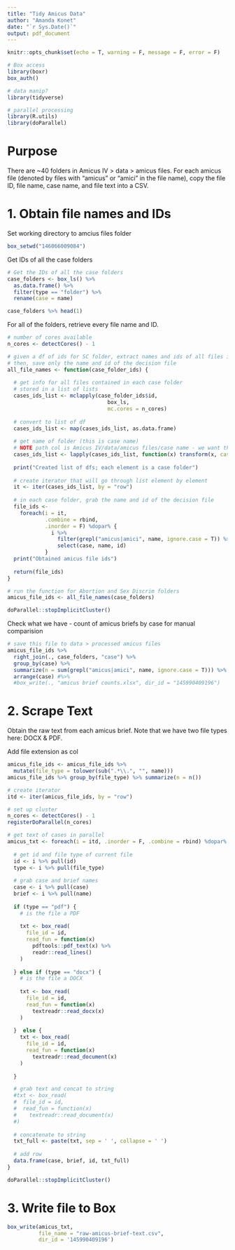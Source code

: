 ```yaml
---
title: "Tidy Amicus Data"
author: "Amanda Konet"
date: "`r Sys.Date()`"
output: pdf_document
---
```


```r
knitr::opts_chunk$set(echo = T, warning = F, message = F, error = F)

# Box access
library(boxr)
box_auth()

# data manip?
library(tidyverse)

# parallel processing
library(R.utils)
library(doParallel)
```

# Purpose

There are ~40 folders in Amicus IV > data > amicus files. For each amicus file (denoted by files with "amicus" or "amici" in the file name), copy the file ID, file name, case name, and file text into a CSV.


# 1. Obtain file names and IDs

Set working directory to amcius files folder

```r
box_setwd("146066009084")
```

Get IDs of all the case folders

```r
# Get the IDs of all the case folders 
case_folders <- box_ls() %>%
  as.data.frame() %>% 
  filter(type == "folder") %>% 
  rename(case = name)

case_folders %>% head(1)
```

For all of the folders, retrieve every file name and ID. 

```r
# number of cores available
n_cores <- detectCores() - 1

# given a df of ids for SC folder, extract names and ids of all files in case folder
# then, save only the name and id of the decision file
all_file_names <- function(case_folder_ids) {
  
  # get info for all files contained in each case folder
  # stored in a list of lists
  cases_ids_list <- mclapply(case_folder_ids$id,
                                box_ls,
                                mc.cores = n_cores)
  
  # convert to list of df
  cases_ids_list <- map(cases_ids_list, as.data.frame)
  
  # get name of folder (this is case name)
  # NOTE path col is Amicus IV/data/amicus files/case name - we want the last bit "case name"
  cases_ids_list <- lapply(cases_ids_list, function(x) transform(x, case = sub(".*/", "", path)))
  
  print("Created list of dfs; each element is a case folder")
  
  # create iterator that will go through list element by element
  it <- iter(cases_ids_list, by = "row")
  
  # in each case folder, grab the name and id of the decision file
  file_ids <-
    foreach(i = it,
            .combine = rbind,
            .inorder = F) %dopar% {
              i %>%
                filter(grepl("amicus|amici", name, ignore.case = T)) %>%
                select(case, name, id)
            }
  print("Obtained amicus file ids")
  
  return(file_ids)
}

# run the function for Abortion and Sex Discrim folders
amicus_file_ids <- all_file_names(case_folders)

doParallel::stopImplicitCluster()
```


Check what we have - count of amicus briefs by case for manual comparision

```r
# save this file to data > processed amicus files
amicus_file_ids %>% 
  right_join(., case_folders, "case") %>% 
  group_by(case) %>% 
  summarize(n = sum(grepl("amicus|amici", name, ignore.case = T))) %>% 
  arrange(case) #%>% 
  #box_write(., "amicus brief counts.xlsx", dir_id = "145990409196")
```


# 2. Scrape Text

Obtain the raw text from each amicus brief. Note that we have two file types here: DOCX & PDF.

Add file extension as col

```r
amicus_file_ids <- amicus_file_ids %>% 
  mutate(file_type = tolower(sub(".*\\.", "", name))) 
amicus_file_ids %>% group_by(file_type) %>% summarize(n = n())
```


```r
# create iterator 
itd <- iter(amicus_file_ids, by = "row")

# set up cluster
n_cores <- detectCores() - 1
registerDoParallel(n_cores)

# get text of cases in parallel
amicus_txt <- foreach(i = itd, .inorder = F, .combine = rbind) %dopar% {
  
  # get id and file type of current file
  id <- i %>% pull(id)
  type <- i %>% pull(file_type)
  
  # grab case and brief names
  case <- i %>% pull(case)
  brief <- i %>% pull(name)
  
  if (type == "pdf") {
    # is the file a PDF
    
    txt <- box_read(
      file_id = id,
      read_fun = function(x)
        pdftools::pdf_text(x) %>%
        readr::read_lines()
    )
    
  } else if (type == "docx") {
    # is the file a DOCX
    
    txt <- box_read(
      file_id = id,
      read_fun = function(x)
        textreadr::read_docx(x)
    )
    
  }  else {
    txt <- box_read(
      file_id = id,
      read_fun = function(x)
        textreadr::read_document(x)
    )
    
  }

  # grab text and concat to string
  #txt <- box_read(
  #  file_id = id,
  #  read_fun = function(x)
  #    textreadr::read_document(x)
  #)
  
  # concatenate to string
  txt_full <- paste(txt, sep = ' ', collapse = ' ')
  
  # add row
  data.frame(case, brief, id, txt_full)
}

doParallel::stopImplicitCluster()
```



# 3. Write file to Box

```r
box_write(amicus_txt,
          file_name = "raw-amicus-brief-text.csv",
          dir_id = '145990409196')
```

